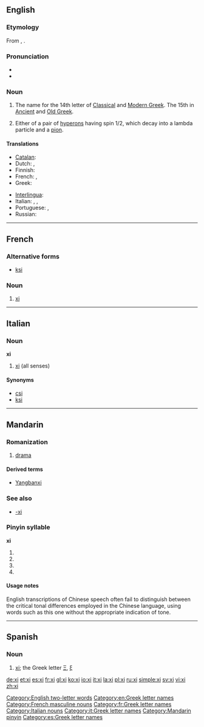 {{also|XI|xī|xí|xǐ|xì|χι}}
==English==
{{letter_disp2|nu|[[image:Greek_uc_xi.png|50px]][[image:Greek_lc_xi.png|30px]] |omicron|ξι|Ξ|ξ}}

===Etymology===
From {{etyl|grc}} {{l|grc|ξεῖ}}, {{l|grc|ξῖ}}.

===Pronunciation===
* {{audio|en-us-xi.ogg|Audio (US)}}
* {{rhymes|aɪ}}

===Noun===
{{en-noun}}

# The name for the 14th letter of [[Classical Greek|Classical]] and [[Modern Greek]].  The 15th in [[Ancient Greek|Ancient]] and [[Old Greek]].
# {{particles}} Either of a pair of [[hyperons]] having spin 1/2, which decay into a lambda particle and a [[pion]].

====Translations====
{{trans-top|Greek letter}}
* [[Catalan]]: {{t-|ca|ksi|f}}
* Dutch: {{t-|nl|xi|m|f}},  {{t-|nl|ksi|m|f}}
* Finnish: {{t+|fi|ksii}}
* French: {{t+|fr|xi|m}}, {{t+|fr|ksi|m}}
* Greek: {{t+|el|ξι|n}}
{{trans-mid}}
* [[Interlingua]]: {{t-|ia|xi|xs=Interlingua}}
* Italian: {{t+|it|xi|m|f}}, {{t-|it|csi|m|f}}, {{t-|it|ksi|m|f}}
* Portuguese: {{t-|pt|xi|m}}, {{t-|pt|csi|m}}
* Russian: {{t-|ru|кси|tr=ksi}}
{{trans-bottom}}

[[Category:English two-letter words]]
[[Category:en:Greek letter names]]

----

==French==

===Alternative forms===
* [[ksi]]

===Noun===
{{fr-noun-inv|m}}

# [[xi#English|xi]] {{gloss|Greek letter}}

[[Category:French masculine nouns]]
[[Category:fr:Greek letter names]]

----

==Italian==

===Noun===
'''xi''' {{m|f|inv}}

# [[#English|xi]] (all senses)

====Synonyms====
* [[csi]]
* [[ksi]]

[[Category:Italian nouns]]
[[Category:it:Greek letter names]]
----

==Mandarin==

===Romanization===
{{infl|cmn|noun|Pinyin|[[xì]]/[[xi4]]/[[xi]]|tra|戲|sim|戏}}

# [[drama]]

====Derived terms====
* [[Yangbanxi]]

===See also===
* [[-xi]]

===Pinyin syllable===
'''xi'''

# {{nonstandard spelling of|lang=cmn|sc=Latn|[[xī]]}}
# {{nonstandard spelling of|lang=cmn|sc=Latn|[[xí]]}}
# {{nonstandard spelling of|lang=cmn|sc=Latn|[[xǐ]]}}
# {{nonstandard spelling of|lang=cmn|sc=Latn|[[xì]]}}

====Usage notes====
English transcriptions of Chinese speech often fail to distinguish between the critical tonal differences employed in the Chinese language, using words such as this one without the appropriate indication of tone.

[[Category:Mandarin pinyin]]

----

==Spanish==

===Noun===
{{es-noun|f}}

# [[#English|xi]]; the Greek letter [[Ξ]], [[ξ]]

[[Category:es:Greek letter names]]

[[de:xi]]
[[et:xi]]
[[es:xi]]
[[fr:xi]]
[[gl:xi]]
[[ko:xi]]
[[io:xi]]
[[it:xi]]
[[la:xi]]
[[pl:xi]]
[[ru:xi]]
[[simple:xi]]
[[sv:xi]]
[[vi:xi]]
[[zh:xi]]